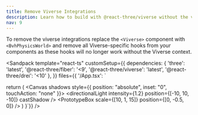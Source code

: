 ```yaml
---
title: Remove Viverse Integrations
description: Learn how to build with @react-three/viverse without the viverse integrations.
nav: 9
---
```


To remove the viverse integrations replace the `<Viverse>` component with `<BvhPhysicsWorld>` and remove all Viverse-specific hooks from your components as these hooks will no longer work without the Viverse context.

<Sandpack
  template="react-ts"
  customSetup={{
    dependencies: {
      'three': 'latest',
      '@react-three/fiber': '<9',
      '@react-three/viverse': 'latest',
      '@react-three/drei': '<10'
    },
  }}
  files={{
    '/App.tsx': `

  return (
    <Canvas shadows style={{ position: "absolute", inset: "0", touchAction: "none" }}>
      <BvhPhysicsWorld>
        <Sky />
        <directionalLight intensity={1.2} position={[-10, 10, -10]} castShadow />
        <ambientLight intensity={1} />
        <SimpleCharacter />
        <FixedBvhPhysicsBody>
          <PrototypeBox scale={[10, 1, 15]} position={[0, -0.5, 0]} />
        </FixedBvhPhysicsBody>
      </BvhPhysicsWorld>
    </Canvas>
  )
}`}}
/>
